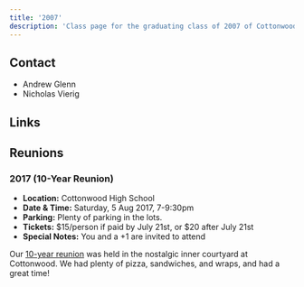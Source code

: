 ```yaml
---
title: '2007'
description: 'Class page for the graduating class of 2007 of Cottonwood High School.'
---
```



## Contact

- Andrew Glenn
- Nicholas Vierig

## Links

<CardGrid>
  <LinkCard
    title="Class of '07 Facebook"
    href="https://www.facebook.com/groups/cwood2007/"
  />
</CardGrid>

## Reunions

### 2017 (10-Year Reunion)

- **Location:** Cottonwood High School
- **Date & Time:** Saturday, 5 Aug 2017, 7-9:30pm
- **Parking:** Plenty of parking in the lots.
- **Tickets:** $15/person if paid by July 21st, or $20 after July 21st
- **Special Notes:** You and a +1 are invited to attend

Our [10-year reunion](https://www.facebook.com/events/1885775445016611/?acontext=%7B%22event_action_history%22%3A[%7B%22surface%22%3A%22external%22%7D%2C%7B%22mechanism%22%3A%22attachment%22%2C%22surface%22%3A%22newsfeed%22%7D]%2C%22ref_notif_type%22%3Anull%7D) was held in the nostalgic inner courtyard at Cottonwood.
We had plenty of pizza, sandwiches, and wraps, and had a great time!
